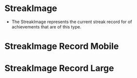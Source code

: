 
<Meta title="Achievements/Streak/StreakImage" component={StreakImage} />

# StreakImage

-   The StreakImage represents the current streak record for of achievements that are of this type.

<Story name="Streak Image" width="150px">
    <StreakImage streak={27} image={ExampleStreakUnfinished} alternativeText="27 day streak" size={StreakImageSize.LARGE} />
</Story>

# StreakImage Record Mobile

<Story name="Streak Record Mobile Image" width="150px">
    <StreakImageContainer streak={27} image={ExampleStreakFinished} alternativeText="27 day streak" isRecord size={StreakImageSize.SMALL} />
</Story>

# StreakImage Record Large

<Story name="Streak Record Image" width="150px">
    <StreakImageContainer streak={27} image={ExampleStreakFinished} alternativeText="27 day streak" isRecord isLarge size={StreakImageSize.LARGE} />
</Story>
